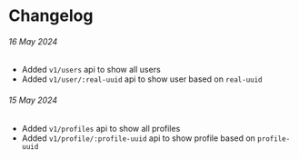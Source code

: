 # Changelog

###### 16 May 2024

- Added `v1/users` api to show all users
- Added `v1/user/:real-uuid` api to show user based on `real-uuid`

###### 15 May 2024

- Added `v1/profiles` api to show all profiles
- Added `v1/profile/:profile-uuid` api to show profile based on `profile-uuid`
